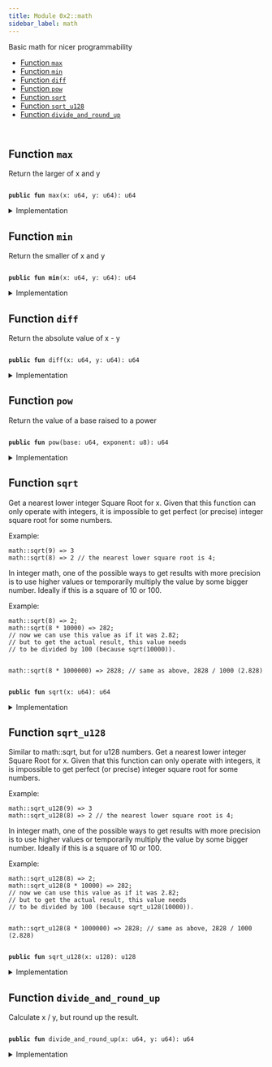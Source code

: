 ```yaml
---
title: Module 0x2::math
sidebar_label: math
---
```


<Link id="0x2_math"/>
Basic math for nicer programmability


-  [Function `max`](#0x2_math_max)
-  [Function `min`](#0x2_math_min)
-  [Function `diff`](#0x2_math_diff)
-  [Function `pow`](#0x2_math_pow)
-  [Function `sqrt`](#0x2_math_sqrt)
-  [Function `sqrt_u128`](#0x2_math_sqrt_u128)
-  [Function `divide_and_round_up`](#0x2_math_divide_and_round_up)


<pre><code>
</code></pre>



<Link id="0x2_math_max"></Link>

## Function `max`

Return the larger of 
x and 
y


<pre><code>
<b>public</b> <b>fun</b> <Link to="../iota-framework/math#0x2_math_max">max</Link>(x: u64, y: u64): u64
</code></pre>



<details>
<summary>Implementation</summary>


<pre><code>
<b>public</b> <b>fun</b> <Link to="../iota-framework/math#0x2_math_max">max</Link>(x: u64, y: u64): u64 \{
    <b>if</b> (x &gt; y) \{
        x
    } <b>else</b> \{
        y
    }
}
</code></pre>



</details>

<Link id="0x2_math_min"></Link>

## Function `min`

Return the smaller of 
x and 
y


<pre><code>
<b>public</b> <b>fun</b> <b>min</b>(x: u64, y: u64): u64
</code></pre>



<details>
<summary>Implementation</summary>


<pre><code>
<b>public</b> <b>fun</b> <b>min</b>(x: u64, y: u64): u64 \{
    <b>if</b> (x &lt; y) \{
        x
    } <b>else</b> \{
        y
    }
}
</code></pre>



</details>

<Link id="0x2_math_diff"></Link>

## Function `diff`

Return the absolute value of x - y


<pre><code>
<b>public</b> <b>fun</b> <Link to="../iota-framework/math#0x2_math_diff">diff</Link>(x: u64, y: u64): u64
</code></pre>



<details>
<summary>Implementation</summary>


<pre><code>
<b>public</b> <b>fun</b> <Link to="../iota-framework/math#0x2_math_diff">diff</Link>(x: u64, y: u64): u64 \{
    <b>if</b> (x &gt; y) \{
        x - y
    } <b>else</b> \{
        y - x
    }
}
</code></pre>



</details>

<Link id="0x2_math_pow"></Link>

## Function `pow`

Return the value of a base raised to a power


<pre><code>
<b>public</b> <b>fun</b> <Link to="../iota-framework/math#0x2_math_pow">pow</Link>(base: u64, exponent: u8): u64
</code></pre>



<details>
<summary>Implementation</summary>


<pre><code>
<b>public</b> <b>fun</b> <Link to="../iota-framework/math#0x2_math_pow">pow</Link>(<b>mut</b> base: u64, <b>mut</b> exponent: u8): u64 \{
    <b>let</b> <b>mut</b> res = 1;
    <b>while</b> (exponent &gt;= 1) \{
        <b>if</b> (exponent % 2 == 0) \{
            base = base * base;
            exponent = exponent / 2;
        } <b>else</b> \{
            res = res * base;
            exponent = exponent - 1;
        }
    };

    res
}
</code></pre>



</details>

<Link id="0x2_math_sqrt"></Link>

## Function `sqrt`

Get a nearest lower integer Square Root for 
x. Given that this
function can only operate with integers, it is impossible
to get perfect (or precise) integer square root for some numbers.

Example:
```
math::sqrt(9) => 3
math::sqrt(8) => 2 // the nearest lower square root is 4;
```

In integer math, one of the possible ways to get results with more
precision is to use higher values or temporarily multiply the
value by some bigger number. Ideally if this is a square of 10 or 100.

Example:
```
math::sqrt(8) => 2;
math::sqrt(8 * 10000) => 282;
// now we can use this value as if it was 2.82;
// but to get the actual result, this value needs
// to be divided by 100 (because sqrt(10000)).


math::sqrt(8 * 1000000) => 2828; // same as above, 2828 / 1000 (2.828)
```


<pre><code>
<b>public</b> <b>fun</b> <Link to="../iota-framework/math#0x2_math_sqrt">sqrt</Link>(x: u64): u64
</code></pre>



<details>
<summary>Implementation</summary>


<pre><code>
<b>public</b> <b>fun</b> <Link to="../iota-framework/math#0x2_math_sqrt">sqrt</Link>(x: u64): u64 \{
    <b>let</b> <b>mut</b> bit = 1u128 &lt;&lt; 64;
    <b>let</b> <b>mut</b> res = 0u128;
    <b>let</b> <b>mut</b> x = x <b>as</b> u128;

    <b>while</b> (bit != 0) \{
        <b>if</b> (x &gt;= res + bit) \{
            x = x - (res + bit);
            res = (res &gt;&gt; 1) + bit;
        } <b>else</b> \{
            res = res &gt;&gt; 1;
        };
        bit = bit &gt;&gt; 2;
    };

    res <b>as</b> u64
}
</code></pre>



</details>

<Link id="0x2_math_sqrt_u128"></Link>

## Function `sqrt_u128`

Similar to math::sqrt, but for u128 numbers. Get a nearest lower integer Square Root for 
x. Given that this
function can only operate with integers, it is impossible
to get perfect (or precise) integer square root for some numbers.

Example:
```
math::sqrt_u128(9) => 3
math::sqrt_u128(8) => 2 // the nearest lower square root is 4;
```

In integer math, one of the possible ways to get results with more
precision is to use higher values or temporarily multiply the
value by some bigger number. Ideally if this is a square of 10 or 100.

Example:
```
math::sqrt_u128(8) => 2;
math::sqrt_u128(8 * 10000) => 282;
// now we can use this value as if it was 2.82;
// but to get the actual result, this value needs
// to be divided by 100 (because sqrt_u128(10000)).


math::sqrt_u128(8 * 1000000) => 2828; // same as above, 2828 / 1000 (2.828)
```


<pre><code>
<b>public</b> <b>fun</b> <Link to="../iota-framework/math#0x2_math_sqrt_u128">sqrt_u128</Link>(x: u128): u128
</code></pre>



<details>
<summary>Implementation</summary>


<pre><code>
<b>public</b> <b>fun</b> <Link to="../iota-framework/math#0x2_math_sqrt_u128">sqrt_u128</Link>(x: u128): u128 \{
    <b>let</b> <b>mut</b> bit = 1u256 &lt;&lt; 128;
    <b>let</b> <b>mut</b> res = 0u256;
    <b>let</b> <b>mut</b> x = x <b>as</b> u256;

    <b>while</b> (bit != 0) \{
        <b>if</b> (x &gt;= res + bit) \{
            x = x - (res + bit);
            res = (res &gt;&gt; 1) + bit;
        } <b>else</b> \{
            res = res &gt;&gt; 1;
        };
        bit = bit &gt;&gt; 2;
    };

    res <b>as</b> u128
}
</code></pre>



</details>

<Link id="0x2_math_divide_and_round_up"></Link>

## Function `divide_and_round_up`

Calculate x / y, but round up the result.


<pre><code>
<b>public</b> <b>fun</b> <Link to="../iota-framework/math#0x2_math_divide_and_round_up">divide_and_round_up</Link>(x: u64, y: u64): u64
</code></pre>



<details>
<summary>Implementation</summary>


<pre><code>
<b>public</b> <b>fun</b> <Link to="../iota-framework/math#0x2_math_divide_and_round_up">divide_and_round_up</Link>(x: u64, y: u64): u64 \{
    <b>if</b> (x % y == 0) \{
        x / y
    } <b>else</b> \{
        x / y + 1
    }
}
</code></pre>



</details>
